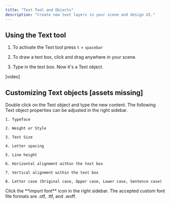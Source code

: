 ```yaml
---
title: "Text Tool and Objects"
description: "Create new text layers in your scene and design UI."
---
```


## Using the Text tool

1. To activate the Text tool press `t` + `spacebar`

2. To draw a text box, click and drag anywhere in your scene.

3. Type in the text box. Now it's a Text object.

\[video]

## Customizing Text objects \[assets missing]

<AccordionGroup>
  <Accordion title="Editing contents of a Text object" defaultOpen={false}>
    Double click on the Text object and type the new content.
  </Accordion>

  <Accordion title="Adjusting Text object properties" defaultOpen={false}>
    The following Text object properties can be adjusted in the right sidebar.

    1. Typeface

    2. Weight or Style

    3. Text Size

    4. Letter spacing

    5. Line height

    6. Horizontal alignment within the text box

    7. Vertical alignment within the text box

    8. Letter case (Original case, Upper case, Lower case, Sentence case)
  </Accordion>

  <Accordion title="Uploading custom fonts" defaultOpen={false}>
    Click the **import font** icon in the right sidebar. The accepted custom font file formats are .otf, .ttf, and .woff.
  </Accordion>
</AccordionGroup>